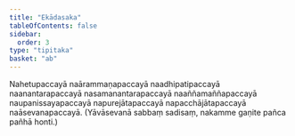```yaml
---
title: "Ekādasaka"
tableOfContents: false
sidebar:
  order: 3
type: "tipitaka"
basket: "ab"
---
```



<DynamicBreadcrumb />

<Paragraph number="357">
Nahetupaccayā naārammaṇapaccayā naadhipatipaccayā naanantarapaccayā nasamanantarapaccayā naaññamaññapaccayā naupanissayapaccayā napurejātapaccayā napacchājātapaccayā naāsevanapaccayā.
</Paragraph>

<Paragraph number="358" type="center">
(Yāvāsevanā sabbaṃ sadisaṃ, nakamme gaṇite pañca pañhā honti.)
</Paragraph>